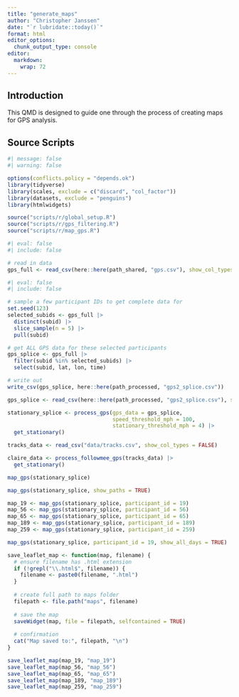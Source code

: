 ```yaml
---
title: "generate_maps"
author: "Christopher Janssen"
date: "`r lubridate::today()`"
format: html
editor_options:
  chunk_output_type: console
editor:
  markdown:
    wrap: 72
---
```


## Introduction

This QMD is designed to guide one through the process of creating maps for GPS analysis.

## Source Scripts

```r
#| message: false
#| warning: false

options(conflicts.policy = "depends.ok") 
library(tidyverse)
library(scales, exclude = c("discard", "col_factor"))
library(datasets, exclude = "penguins")
library(htmlwidgets)

source("scripts/r/global_setup.R")
source("scripts/r/gps_filtering.R")
source("scripts/r/map_gps.R")
```

```r
#| eval: false
#| include: false

# read in data
gps_full <- read_csv(here::here(path_shared, "gps.csv"), show_col_types = FALSE)
```

```r
#| eval: false
#| include: false

# sample a few participant IDs to get complete data for
set.seed(123)  
selected_subids <- gps_full |> 
  distinct(subid) |> 
  slice_sample(n = 5) |>  
  pull(subid)

# get ALL GPS data for these selected participants
gps_splice <- gps_full |> 
  filter(subid %in% selected_subids) |> 
  select(subid, lat, lon, time)

# write out
write_csv(gps_splice, here::here(path_processed, "gps2_splice.csv"))
```

```r
gps_splice <- read_csv(here::here(path_processed, "gps2_splice.csv"), show_col_types = FALSE)
```

```r
stationary_splice <- process_gps(gps_data = gps_splice,
                                 speed_threshold_mph = 100,
                                 stationary_threshold_mph = 4) |> 
  get_stationary()
```

```r
tracks_data <- read_csv("data/tracks.csv", show_col_types = FALSE)

claire_data <- process_followmee_gps(tracks_data) |> 
  get_stationary()

```


```r
map_gps(stationary_splice)
```

```r
map_gps(stationary_splice, show_paths = TRUE)
```

```r
map_19 <- map_gps(stationary_splice, participant_id = 19)
map_56 <- map_gps(stationary_splice, participant_id = 56)
map_65 <- map_gps(stationary_splice, participant_id = 65)
map_189 <- map_gps(stationary_splice, participant_id = 189)
map_259 <- map_gps(stationary_splice, participant_id = 259)
```

```r
map_gps(stationary_splice, participant_id = 19, show_all_days = TRUE)
```

```r
save_leaflet_map <- function(map, filename) {
  # ensure filename has .html extension
  if (!grepl("\\.html$", filename)) {
    filename <- paste0(filename, ".html")
  }
  
  # create full path to maps folder
  filepath <- file.path("maps", filename)
  
  # save the map
  saveWidget(map, file = filepath, selfcontained = TRUE)
  
  # confirmation
  cat("Map saved to:", filepath, "\n")
}
```

```r
save_leaflet_map(map_19, "map_19")
save_leaflet_map(map_56, "map_56")
save_leaflet_map(map_65, "map_65")
save_leaflet_map(map_189, "map_189")
save_leaflet_map(map_259, "map_259")
```

